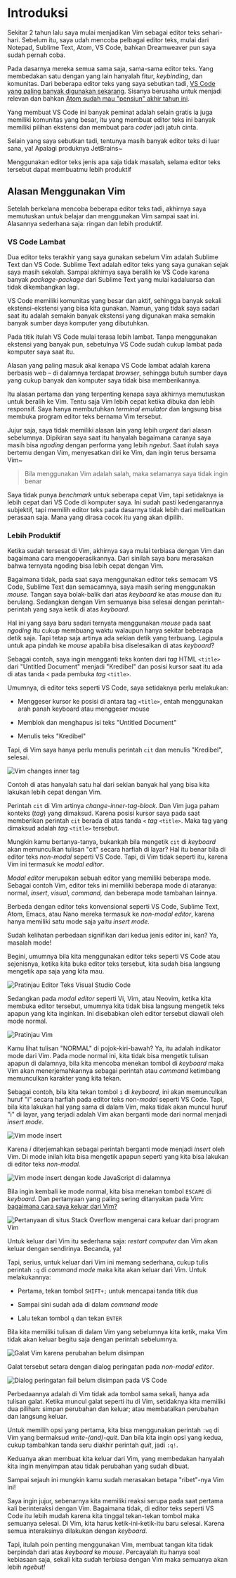 
# Introduksi

Sekitar 2 tahun lalu saya mulai menjadikan Vim sebagai editor teks sehari-hari. Sebelum itu, saya udah mencoba pelbagai editor teks, mulai dari Notepad, Sublime Text, Atom, VS Code, bahkan Dreamweaver pun saya sudah pernah coba.

Pada dasarnya mereka semua sama saja, sama-sama editor teks. Yang membedakan satu dengan yang lain hanyalah fitur, *keybinding*, dan komunitas. Dari beberapa editor teks yang saya sebutkan tadi, [VS Code yang paling banyak digunakan sekarang](https://survey.stackoverflow.co/2022/#most-loved-dreaded-and-wanted-new-collab-tools-love-dread). Sisanya berusaha untuk menjadi relevan dan bahkan [Atom sudah mau "pensiun" akhir tahun ini](https://github.blog/2022-06-08-sunsetting-atom/).

Yang membuat VS Code ini banyak peminat adalah selain gratis ia juga memiliki komunitas yang besar, itu yang membuat editor teks ini banyak memiliki pilihan ekstensi dan membuat para *coder* jadi jatuh cinta.

Selain yang saya sebutkan tadi, tentunya masih banyak editor teks di luar sana, ya! Apalagi produknya JetBrains~

Menggunakan editor teks jenis apa saja tidak masalah, selama editor teks tersebut dapat membuatmu lebih produktif

## Alasan Menggunakan Vim

Setelah berkelana mencoba beberapa editor teks tadi, akhirnya saya memutuskan untuk belajar dan menggunakan Vim sampai saat ini. Alasannya sederhana saja: ringan dan lebih produktif.

### VS Code Lambat

Dua editor teks terakhir yang saya gunakan sebelum Vim adalah Sublime Text dan VS Code. Sublime Text adalah editor teks yang saya gunakan sejak saya masih sekolah. Sampai akhirnya saya beralih ke VS Code karena banyak *package-package* dari Sublime Text yang mulai kadaluarsa dan tidak dikembangkan lagi.

VS Code memiliki komunitas yang besar dan aktif, sehingga banyak sekali ekstensi-ekstensi yang bisa kita gunakan. Namun, yang tidak saya sadari saat itu adalah semakin banyak ekstensi yang digunakan maka semakin banyak sumber daya komputer yang dibutuhkan.

Pada titik itulah VS Code mulai terasa lebih lambat. Tanpa menggunakan ekstensi yang banyak pun, sebetulnya VS Code sudah cukup lambat pada komputer saya saat itu.

Alasan yang paling masuk akal kenapa VS Code lambat adalah karena berbasis web – di dalamnya terdapat *browser*, sehingga butuh sumber daya yang cukup banyak dan komputer saya tidak bisa memberikannya.

Itu alasan pertama dan yang terpenting kenapa saya akhirnya memutuskan untuk beralih ke Vim. Tentu saja Vim lebih cepat ketika dibuka dan lebih responsif. Saya hanya membutuhkan *terminal emulator* dan langsung bisa membuka program editor teks bernama Vim tersebut.

Jujur saja, saya tidak memiliki alasan lain yang lebih *urgent* dari alasan sebelumnya. Dipikiran saya saat itu hanyalah bagaimana caranya saya masih bisa *ngoding* dengan performa yang lebih *ngebut*. Saat itulah saya bertemu dengan Vim, menyesatkan diri ke Vim, dan ingin terus bersama Vim~

> Bila menggunakan Vim adalah salah, maka selamanya saya tidak ingin benar

Saya tidak punya *benchmark* untuk seberapa cepat Vim, tapi setidaknya ia lebih cepat dari VS Code di komputer saya. Ini sudah pasti kedengarannya subjektif, tapi memilih editor teks pada dasarnya tidak lebih dari melibatkan perasaan saja. Mana yang dirasa cocok itu yang akan dipilih.

### Lebih Produktif

Ketika sudah tersesat di Vim, akhirnya saya mulai terbiasa dengan Vim dan bagaimana cara mengoperasikannya. Dari sinilah saya baru merasakan bahwa ternyata ngoding bisa lebih cepat dengan Vim.

Bagaimana tidak, pada saat saya menggunakan editor teks semacam VS Code, Sublime Text dan semacamnya, saya masih sering menggunakan *mouse.* Tangan saya bolak-balik dari atas *keyboard* ke atas *mouse* dan itu berulang. Sedangkan dengan Vim semuanya bisa selesai dengan perintah-perintah yang saya ketik di atas *keyboard.*

Hal ini yang saya baru sadari ternyata menggunakan *mouse* pada saat *ngoding* itu cukup membuang waktu walaupun hanya sekitar beberapa detik saja. Tapi tetap saja artinya ada sekian detik yang terbuang. Lagipula untuk apa pindah ke *mouse* apabila bisa diselesaikan di atas *keyboard*?

Sebagai contoh, saya ingin mengganti teks konten dari *tag* HTML `<title>` dari "Untitled Document" menjadi "Kredibel" dan posisi kursor saat itu ada di atas tanda `<` pada pembuka *tag* `<title>`.

Umumnya, di editor teks seperti VS Code, saya setidaknya perlu melakukan:

- Menggeser kursor ke posisi di antara tag `<title>`, entah menggunakan arah panah keyboard atau menggeser mouse

- Memblok dan menghapus isi teks "Untitled Document"

- Menulis teks "Kredibel"

Tapi, di Vim saya hanya perlu menulis perintah `cit` dan menulis "Kredibel", selesai.

<Image src="/vim/image005.png" alt="Vim changes inner tag" />

Contoh di atas hanyalah satu hal dari sekian banyak hal yang bisa kita lakukan lebih cepat dengan Vim.

Perintah `cit` di Vim artinya *change-inner-tag-block.* Dan Vim juga paham konteks (*tag*) yang dimaksud. Karena posisi kursor saya pada saat memberikan perintah `cit` berada di atas tanda `<` *tag* `<title>`. Maka tag yang dimaksud adalah *tag* `<title>` tersebut.

Mungkin kamu bertanya-tanya, bukankah bila mengetik `cit` di *keyboard* akan memunculkan tulisan "cit" secara harfiah di layar? Hal itu benar bila di editor teks *non-modal* seperti VS Code. Tapi, di Vim tidak seperti itu, karena Vim ini termasuk ke *modal editor*.

*Modal editor* merupakan sebuah editor yang memiliki beberapa mode. Sebagai contoh Vim, editor teks ini memiliki beberapa mode di ataranya: normal, *insert*, *visual*, *command,* dan beberapa mode tambahan lainnya.

Berbeda dengan editor teks konvensional seperti VS Code, Sublime Text, Atom, Emacs, atau Nano mereka termasuk ke *non-modal editor*, karena hanya memiliki satu mode saja yaitu *insert mode.*

Sudah kelihatan perbedaan signifikan dari kedua jenis editor ini, kan? Ya, masalah mode!

Begini, umumnya bila kita menggunakan editor teks seperti VS Code atau sejenisnya, ketika kita buka editor teks tersebut, kita sudah bisa langsung mengetik apa saja yang kita mau.

<Image src="/vim/image007.png" alt="Pratinjau Editor Teks Visual Studio Code" />

Sedangkan pada *modal editor* seperti Vi, Vim, atau Neovim, ketika kita membuka editor tersebut, umumnya kita tidak bisa langsung mengetik teks apapun yang kita inginkan. Ini disebabkan oleh editor tersebut diawali oleh mode normal.

<Image src="/vim/image009.png" alt="Pratinjau Vim" />

Kamu lihat tulisan "NORMAL" di pojok-kiri-bawah? Ya, itu adalah indikator mode dari Vim. Pada mode normal ini, kita tidak bisa mengetik tulisan apapun di dalamnya, bila kita mencoba menekan tombol di *keyboard* maka Vim akan menerjemahkannya sebagai perintah atau *command* ketimbang memunculkan karakter yang kita tekan.

Sebagai contoh, bila kita tekan tombol `i` di *keyboard,* ini akan memunculkan huruf "i" secara harfiah pada editor teks *n*on-*modal* seperti VS Code. Tapi, bila kita lakukan hal yang sama di dalam Vim, maka tidak akan muncul huruf "i" di layar, yang terjadi adalah Vim akan berganti mode dari normal menjadi *insert mode*.

<Image src="/vim/image011.png" alt="Vim mode insert" />

Karena *i* diterjemahkan sebagai perintah berganti mode menjadi *insert* oleh Vim. Di mode inilah kita bisa mengetik apapun seperti yang kita bisa lakukan di editor teks *non-modal.*

<Image src="/vim/image013.png" alt="Vim mode insert dengan kode JavaScript di dalamnya" />

Bila ingin kembali ke mode normal, kita bisa menekan tombol `ESCAPE` di *keyboard*. Dan pertanyaan yang paling sering ditanyakan pada Vim: [bagaimana cara saya keluar dari Vim?](https://stackoverflow.com/questions/11828270/how-do-i-exit-vim)

<Image src="/vim/image015.png" alt="Pertanyaan di situs Stack Overflow mengenai cara keluar dari program Vim" />

Untuk keluar dari Vim itu sederhana saja: *restart computer* dan Vim akan keluar dengan sendirinya. Becanda, ya!

Tapi, serius, untuk keluar dari Vim ini memang sederhana, cukup tulis perintah `:q` di *command mode* maka kita akan keluar dari Vim. Untuk melakukannya:

- Pertama, tekan tombol `SHIFT+;` untuk mencapai tanda titik dua

- Sampai sini sudah ada di dalam *command mode*

- Lalu tekan tombol `q` dan tekan `ENTER`

Bila kita memiliki tulisan di dalam Vim yang sebelumnya kita ketik, maka Vim tidak akan keluar begitu saja dengan perintah sebelumnya.

<Image src="/vim/image017.png" alt="Galat Vim karena perubahan belum disimpan" />

Galat tersebut setara dengan dialog peringatan pada *non-modal editor*.

<Image src="/vim/image019.png" alt="Dialog peringatan fail belum disimpan pada VS Code" />

Perbedaannya adalah di Vim tidak ada tombol sama sekali, hanya ada tulisan galat. Ketika muncul galat seperti itu di Vim, setidaknya kita memiliki dua pilihan: simpan perubahan dan keluar; atau membatalkan perubahan dan langsung keluar.

Untuk memilih opsi yang pertama, kita bisa menggunakan perintah `:wq` di Vim yang bermaksud *write-(and)-quit*. Dan bila kita ingin opsi yang kedua, cukup tambahkan tanda seru diakhir perintah *quit*, jadi `:q!`.

Keduanya akan membuat kita keluar dari Vim, yang membedakan hanyalah kita ingin menyimpan atau tidak perubahan yang sudah dibuat.

Sampai sejauh ini mungkin kamu sudah merasakan betapa "ribet"-nya Vim ini!

Saya ingin jujur, sebenarnya kita memiliki reaksi serupa pada saat pertama kali berinteraksi dengan Vim. Bagaimana tidak, di editor teks seperti VS Code itu lebih mudah karena kita tinggal tekan-tekan tombol maka semuanya selesai. Di Vim, kita harus ketik-ini-ketik-itu baru selesai. Karena semua interaksinya dilakukan dengan *keyboard*.

Tapi, itulah poin penting menggunakan Vim, membuat tangan kita tidak berpindah dari atas *keyboard* ke *mouse*. Percayalah itu hanya soal kebiasaan saja, sekali kita sudah terbiasa dengan Vim maka semuanya akan lebih *ngebut!*